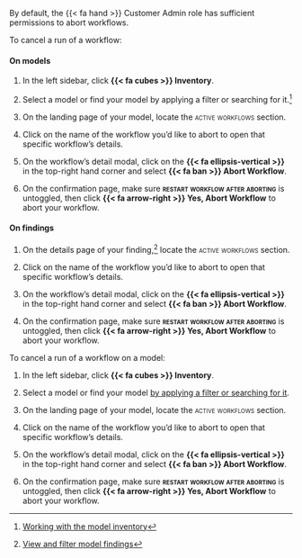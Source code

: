 :::: {.content-visible unless-format="revealjs"}
::: {.callout}
By default, the [{{< fa hand >}} Customer Admin]{.bubble} role has sufficient permissions to abort workflows.
:::

To cancel a run of a workflow:

::: {.panel-tabset}

#### On models

1. In the left sidebar, click **{{< fa cubes >}} Inventory**.

1. Select a model or find your model by applying a filter or searching for it.^[[Working with the model inventory](/guide/model-inventory/working-with-model-inventory.qmd#search-filter-and-sort-models)]

1. On the landing page of your model, locate the [active workflows]{.smallcaps} section.

1. Click on the name of the workflow you'd like to abort to open that specific workflow's details.

1. On the workflow's detail modal, click on the **{{< fa ellipsis-vertical >}}** in the top-right hand corner and select **{{< fa ban >}} Abort Workflow**.

1. On the confirmation page, make sure **[restart workflow after aborting]{.smallcaps}** is untoggled, then click **{{< fa arrow-right >}} Yes, Abort Workflow** to abort your workflow.

#### On findings

1. On the details page of your finding,^[[View and filter model findings](/guide/model-validation/view-filter-model-findings.qmd#view-model-findings)] locate the [active workflows]{.smallcaps} section.

1. Click on the name of the workflow you'd like to abort to open that specific workflow's details.

1. On the workflow's detail modal, click on the **{{< fa ellipsis-vertical >}}** in the top-right hand corner and select **{{< fa ban >}} Abort Workflow**.

1. On the confirmation page, make sure **[restart workflow after aborting]{.smallcaps}** is untoggled, then click **{{< fa arrow-right >}} Yes, Abort Workflow** to abort your workflow.


:::


::::


:::: {.content-hidden unless-format="revealjs"}
To cancel a run of a workflow on a model:

1. In the left sidebar, click **{{< fa cubes >}} Inventory**.

1. Select a model or find your model [by applying a filter or searching for it](/guide/model-inventory/working-with-model-inventory.qmd#search-filter-and-sort-models){target="_blank"}.

1. On the landing page of your model, locate the [active workflows]{.smallcaps} section.

1. Click on the name of the workflow you'd like to abort to open that specific workflow's details.

1. On the workflow's detail modal, click on the **{{< fa ellipsis-vertical >}}** in the top-right hand corner and select **{{< fa ban >}} Abort Workflow**.

1. On the confirmation page, make sure **[restart workflow after aborting]{.smallcaps}** is untoggled, then click **{{< fa arrow-right >}} Yes, Abort Workflow** to abort your workflow.


::::